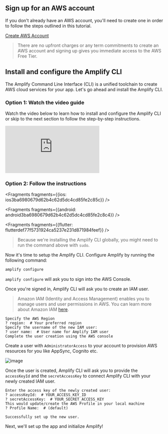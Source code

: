 ## Sign up for an AWS account

If you don't already have an AWS account, you'll need to create one in order to follow the steps outlined in this tutorial.

[Create AWS Account](https://portal.aws.amazon.com/billing/signup?redirect_url=https%3A%2F%2Faws.amazon.com%2Fregistration-confirmation#/start)

> There are no upfront charges or any term commitments to create an AWS account and signing up gives you immediate access to the AWS Free Tier.

## Install and configure the Amplify CLI

The Amplify Command Line Interface (CLI) is a unified toolchain to create AWS cloud services for your app. Let's go ahead and install the Amplify CLI.

### Option 1: Watch the video guide

Watch the video below to learn how to install and configure the Amplify CLI or skip to the next section to follow the step-by-step instructions.

<iframe src="https://www.youtube-nocookie.com/embed/fWbM5DLh25U" frameborder="0" allow="accelerometer; autoplay; clipboard-write; encrypted-media; gyroscope; picture-in-picture" allowfullscreen></iframe>

### Option 2: Follow the instructions



<Fragments fragments={{ios: ios3ba6980679d62b4c62d5dc4cd85fe2c85c}} />



<Fragments fragments={{android: android3ba6980679d62b4c62d5dc4cd85fe2c8c4}} />



<Fragments fragments={{flutter: flutterdef77f5731924ca5237e231d871984feef}} />
> Because we're installing the Amplify CLI globally, you might need to run the command above with `sudo`.


Now it's time to setup the Amplify CLI. Configure Amplify by running the following command:

```bash
amplify configure
```

`amplify configure` will ask you to sign into the AWS Console.

Once you're signed in, Amplify CLI will ask you to create an IAM user.
> Amazon IAM (Identity and Access Management) enables you to manage users and user permissions in AWS. You can learn more about Amazon IAM [here](https://aws.amazon.com/iam/).

```console
Specify the AWS Region
? region:  # Your preferred region
Specify the username of the new IAM user:
? user name:  # User name for Amplify IAM user
Complete the user creation using the AWS console
```

Create a user with `AdministratorAccess` to your account to provision AWS resources for you like AppSync, Cognito etc.

![image](../../images/user-creation.gif)

Once the user is created, Amplify CLI will ask you to provide the `accessKeyId` and the `secretAccessKey` to connect Amplify CLI with your newly created IAM user.

```console
Enter the access key of the newly created user:
? accessKeyId:  # YOUR_ACCESS_KEY_ID
? secretAccessKey:  # YOUR_SECRET_ACCESS_KEY
This would update/create the AWS Profile in your local machine
? Profile Name:  # (default)

Successfully set up the new user.
```

Next, we'll set up the app and initialize Amplify!
